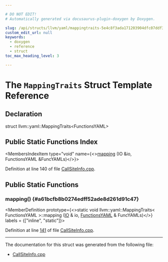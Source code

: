```yaml
---

# DO NOT EDIT!
# Automatically generated via docusaurus-plugin-doxygen by Doxygen.

slug: /api/structs/llvm/yaml/mappingtraits-5e4c8f3ada171203904dfc07ddf3a94f
custom_edit_url: null
keywords:
  - doxygen
  - reference
  - struct
toc_max_heading_level: 3

---
```





# The `MappingTraits` Struct Template Reference

<DoxygenPage pluginConfig={pluginConfig}>



## Declaration

<CodeBlock>struct llvm::yaml::MappingTraits&lt;FunctionsYAML&gt;</CodeBlock>

## Public Static Functions Index

<MembersIndex>

<MembersIndexItem
  type="void"
  name={<><a href="#a61bcfb8b0274edff52ade8d261d91c47">mapping</a> (IO &amp;io, FunctionsYAML &amp;FuncYAMLs)</>}>
</MembersIndexItem>

</MembersIndex>


Definition at line 140 of file <a href="/docs/api/files/lib/lib/debuginfo/lib/debuginfo/gsym/callsiteinfo-cpp">CallSiteInfo.cpp</a>.

<SectionDefinition>

## Public Static Functions

### mapping() {#a61bcfb8b0274edff52ade8d261d91c47}

<MemberDefinition
  prototype={<>static void llvm::yaml::MappingTraits&lt; FunctionsYAML &gt;::mapping (<a href="/docs/api/classes/llvm/yaml/io">IO</a> &amp; io, <a href="/docs/api/structs/llvm/yaml/functionsyaml">FunctionsYAML</a> &amp; FuncYAMLs)</>}
  labels = {["inline", "static"]}>

Definition at line <a href="/docs/api/files/lib/lib/debuginfo/lib/debuginfo/gsym/callsiteinfo-cpp/#l00141">141</a> of file <a href="/docs/api/files/lib/lib/debuginfo/lib/debuginfo/gsym/callsiteinfo-cpp">CallSiteInfo.cpp</a>.
</MemberDefinition>

</SectionDefinition>

<hr/>

The documentation for this struct was generated from the following file:

<ul>
<li><a href="/docs/api/files/lib/lib/debuginfo/lib/debuginfo/gsym/callsiteinfo-cpp">CallSiteInfo.cpp</a></li>
</ul>

</DoxygenPage>
